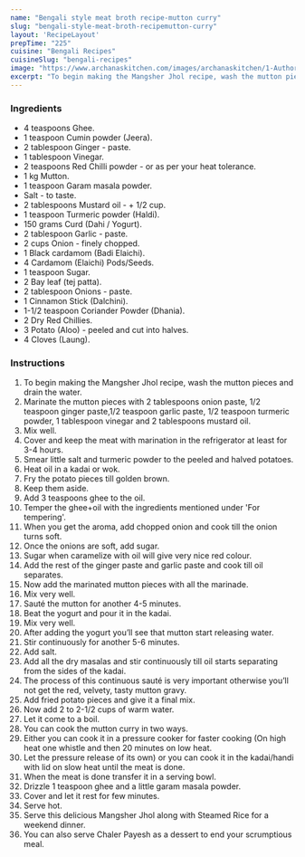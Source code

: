 ---
name: "Bengali style meat broth recipe-mutton curry"
slug: "bengali-style-meat-broth-recipemutton-curry"
layout: 'RecipeLayout'
prepTime: "225"
cuisine: "Bengali Recipes"
cuisineSlug: "bengali-recipes"
image: "https://www.archanaskitchen.com/images/archanaskitchen/1-Author/pal.rini1-gmail.com/Mangsher_Jhol_Bengali_Style_Mutton_Curry.jpg"
excerpt: "To begin making the Mangsher Jhol recipe, wash the mutton pieces and drain the water"
---

### Ingredients

- 4 teaspoons Ghee.
- 1 teaspoon Cumin powder (Jeera).
- 2 tablespoon Ginger - paste.
- 1 tablespoon Vinegar.
- 2 teaspoons Red Chilli powder - or as per your heat tolerance.
- 1 kg Mutton.
- 1 teaspoon Garam masala powder.
- Salt - to taste.
- 2 tablespoons Mustard oil - + 1/2 cup.
- 1 teaspoon Turmeric powder (Haldi).
- 150 grams Curd (Dahi / Yogurt).
- 2 tablespoon Garlic - paste.
- 2 cups Onion - finely chopped.
- 1 Black cardamom (Badi Elaichi).
- 4 Cardamom (Elaichi) Pods/Seeds.
- 1 teaspoon Sugar.
- 2 Bay leaf (tej patta).
- 2 tablespoon Onions - paste.
- 1 Cinnamon Stick (Dalchini).
- 1-1/2 teaspoon Coriander Powder (Dhania).
- 2 Dry Red Chillies.
- 3 Potato (Aloo) - peeled and cut into halves.
- 4 Cloves (Laung).

### Instructions

1. To begin making the Mangsher Jhol recipe, wash the mutton pieces and drain the water.
1. Marinate the mutton pieces with 2 tablespoons onion paste, 1/2 teaspoon ginger paste,1/2 teaspoon garlic paste, 1/2 teaspoon turmeric powder, 1 tablespoon vinegar and 2 tablespoons mustard oil.
1. Mix well.
1. Cover and keep the meat with marination in the refrigerator at least for 3-4 hours.
1. Smear little salt and turmeric powder to the peeled and halved potatoes.
1. Heat oil in a kadai or wok.
1. Fry the potato pieces till golden brown.
1. Keep them aside.
1. Add 3 teaspoons ghee to the oil.
1. Temper the ghee+oil with the ingredients mentioned under 'For tempering'.
1. When you get the aroma, add chopped onion and cook till the onion turns soft.
1. Once the onions are soft, add sugar.
1. Sugar when caramelize with oil will give very nice red colour.
1. Add the rest of the ginger paste and garlic paste and cook till oil separates.
1. Now add the marinated mutton pieces with all the marinade.
1. Mix very well.
1. Sauté the mutton for another 4-5 minutes.
1. Beat the yogurt and pour it in the kadai.
1. Mix very well.
1. After adding the yogurt you’ll see that mutton start releasing water.
1. Stir continuously for another 5-6 minutes.
1. Add salt.
1. Add all the dry masalas and stir continuously till oil starts separating from the sides of the kadai.
1. The process of this continuous sauté is very important otherwise you’ll not get the red, velvety, tasty mutton gravy.
1. Add fried potato pieces and give it a final mix.
1. Now add 2 to 2-1/2 cups of warm water.
1. Let it come to a boil.
1. You can cook the mutton curry in two ways.
1. Either you can cook it in a pressure cooker for faster cooking (On high heat one whistle and then 20 minutes on low heat.
1. Let the pressure release of its own) or you can cook it in the kadai/handi with lid on slow heat until the meat is done.
1. When the meat is done transfer it in a serving bowl.
1. Drizzle 1 teaspoon ghee and a little garam masala powder.
1. Cover and let it rest for few minutes.
1. Serve hot.
1. Serve this delicious Mangsher Jhol along with Steamed Rice for a weekend dinner.
1. You can also serve Chaler Payesh as a dessert to end your scrumptious meal.
